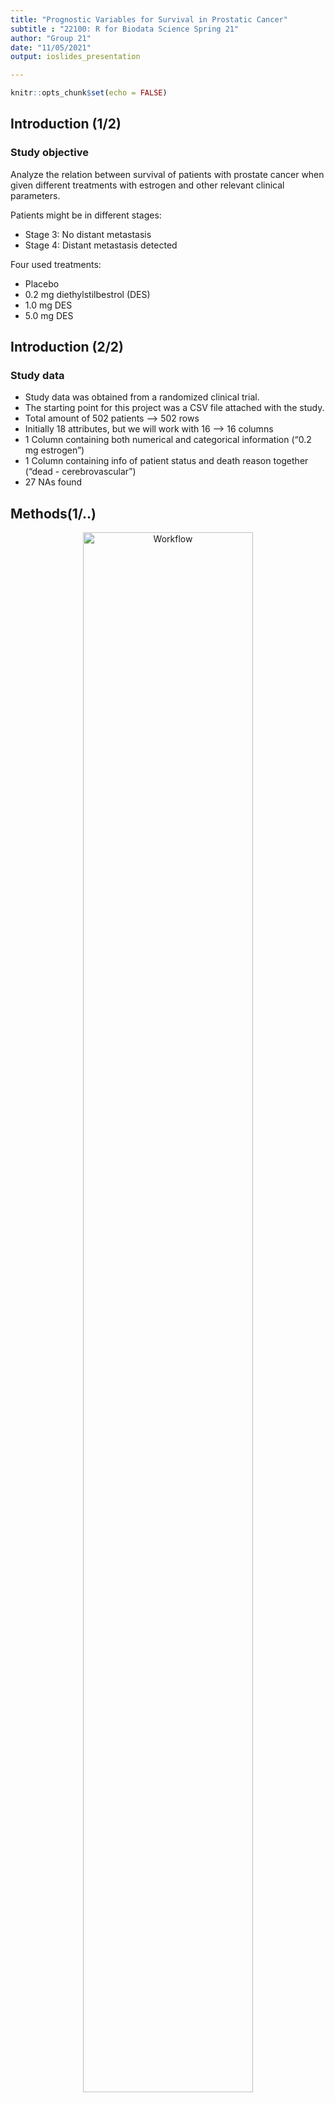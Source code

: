 ```yaml
---
title: "Prognostic Variables for Survival in Prostatic Cancer"
subtitle : "22100: R for Biodata Science Spring 21"
author: "Group 21"
date: "11/05/2021"
output: ioslides_presentation

---
```


```r
knitr::opts_chunk$set(echo = FALSE)
```

## Introduction (1/2) {.smaller}  
### Study objective 

Analyze the relation between survival of patients with prostate cancer when given different treatments with estrogen and other relevant clinical parameters. 

Patients might be in different stages:

- Stage 3: No distant metastasis 
- Stage 4: Distant metastasis detected

Four used treatments:

- Placebo
- 0.2 mg diethylstilbestrol (DES)
- 1.0 mg DES
- 5.0 mg DES


## Introduction (2/2) {.smaller}
### Study data
- Study data was obtained from a randomized clinical trial.
- The starting point for this project was a CSV file attached with the study.
- Total amount of 502 patients --> 502 rows
- Initially 18 attributes, but we will work with 16 --> 16 columns
- 1 Column containing both numerical and categorical information ("0.2 mg estrogen")
- 1 Column containing info of patient status and death reason together ("dead - cerebrovascular")
- 27 NAs found


## Methods(1/..) {.smaller} 

<center>
![Workflow](../doc/img/workflow.png){width=80%}
</center>

## Data Cleaning and Augmenting {.smaller}
- Two datasets are joined into one by their patient IDs.
- Two columns are unselected (date on study and follow up time).
- All the columns are renamed.
- NAs in 4 different numeric columns replaced with their mean values.
- NAs in 1 categorical column are dropped (8 rows)
- New columns are created: dose, treatment, status and reasonDeath.

<center>
![Testing image](../doc/img/beforeafter.png){width=50%}
</center>

## Data Cleaning and Augmenting {.smaller} 

- abc
- abc


## Data Visualization (1/10) {.smaller}  
- There is 284 patients in cancer stage 3, and 210 in stage 4.
- There are no patients with cancer stage 1 or 2.

<center>
![Cancer stage](../results/04_plot_0.png){width=65%}
</center>

## Data Visualization (2/10) {.smaller}   
- Wit a higher cancer stage, we can see a skew to higher tumor sizes.
- This is expected since a tumor spreads to other tissues in an advanced stage.

<center>
![size vs stage](../results/04_plot_1.png){width=60%}
</center>

## Data Visualization (3/10) {.smaller}   
- Deaths caused directly by prostate cancer have a higher component by stage 4 tumors.
- Stage 4 characterize by spreading to more tissues and has a worse prognosis.

<center>
![Reason of death](../results/04_plot_2.png){width=60%}
</center>

## Visualizing our data (4/10) {.smaller} 
- Higher cancer stage, there is a higher measurement of acid phosphatase, a blood indicator related to prostate cancer.
- There is also a higher SG Index, which refers to histologic grade (well differentiated to undifferentiated).

<center>
![acid phosphatase and SG index](../results/04_plot_3.png){width=60%}
</center>

## Data Visualization (5/10) {.smaller} 
- In survival by dose of treatment, the only difference found was on 1 mg dosage.
- This difference was found only on stage 3 patients.

<center>
![Treatment vs survival](../results/04_plot_4.png){width=65%}
</center>

## Data Visualization (6/10) {.smaller} 
- The death rate decreases when the treatment dose is increased.
- A dose of 5 mg results in higher risk of cardiovascular problems.
- Therefore, a dose of 1 mg is recommended.
<center>
![Testing image](../results/04_plot_5.png){width=100%}
</center>

## Data Visualization (7/10) {.smaller} 
- Treatment results are not generally affected by age.
- Further analysis needs to be done to assess the benefit of
the highest dose on the oldest group age.

<center> 
![Testing image](../results/04_plot_6.png){width=60%} 
</center>

## Data Visualization (9/10) {.smaller} 
- Blood pressure (diastolic and systolic), dosage of treatment, and acid phosphatase levels where found to be non-significant for the survival rate.
- The most significant variables were bone metastases, history of cardiovascular disease and cancer stage.

<center>
![estimates](../results/05_plot_estimate.png){width=60%}
</center>

## Data Visualization (10/10) {.smaller}    
- The manhattan plot corroborates the previous slides observations.

<center>
![Manhattan plot](../results/05_plot_Manhattan.png){width=70%}
</center>

## PCA Analysis {.smaller} 
With the objective of getting a differentiation in the status (dead/alive), a PCA analysis was done to analyze attributes relevance and data distribution in space.

```r
knitr::include_graphics("../results/07_PCA_continuous.png")
knitr::include_graphics("../results/07_PCA_variance.png")
```

## PCA Analysis {.smaller} 

However, some information about the attributes that the PCA found to be more relevant are:

<center>
![PCA attribute contribution](../results/07_PCA_contribution.png){width=65%}
</center>

## K-mean Clustering {.smaller}    
- For k-mean clustering we used k = 2 (dead, alive).
- We excluded the variables found as non-significant.
- The model has an accuracy of ~60%.

<center>
![k-means clustering](../results/06_plot_kmean.png){width=65%}
</center>

## Results and Discussion {.smaller} 
###♠ Discussion - to be done



